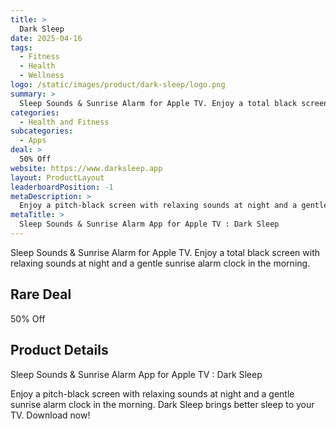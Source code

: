 ```yaml
---
title: >
  Dark Sleep
date: 2025-04-16
tags:
  - Fitness
  - Health
  - Wellness
logo: /static/images/product/dark-sleep/logo.png
summary: >
  Sleep Sounds & Sunrise Alarm for Apple TV. Enjoy a total black screen with relaxing sounds at night and a gentle sunrise alarm clock in the morning.
categories:
  - Health and Fitness
subcategories:
  - Apps
deal: >
  50% Off
website: https://www.darksleep.app
layout: ProductLayout
leaderboardPosition: -1
metaDescription: >
  Enjoy a pitch-black screen with relaxing sounds at night and a gentle sunrise alarm clock in the morning. Dark Sleep brings better sleep to your TV. Download now!
metaTitle: >
  Sleep Sounds & Sunrise Alarm App for Apple TV : Dark Sleep
---
```

Sleep Sounds & Sunrise Alarm for Apple TV. Enjoy a total black screen with relaxing sounds at night and a gentle sunrise alarm clock in the morning.

## Rare Deal

50% Off

## Product Details

Sleep Sounds & Sunrise Alarm App for Apple TV : Dark Sleep

Enjoy a pitch-black screen with relaxing sounds at night and a gentle sunrise alarm clock in the morning. Dark Sleep brings better sleep to your TV. Download now!
